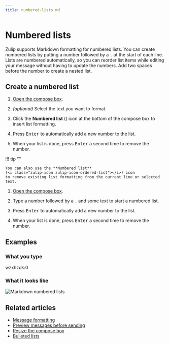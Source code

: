 ```yaml
---
title: numbered-lists.md
---
```


# Numbered lists


Zulip supports Markdown formatting for numbered lists.
You can create numbered lists by putting a number followed by a `.` at the start
of each line. Lists are numbered automatically, so you can reorder list items
while editing your message without having to update the numbers. Add two spaces
before the number to create a nested list.




## Create a numbered list

<Tabs>
<TabItem label="via-compose-box-buttons">

1. [Open the compose box](/help/open-the-compose-box).




1. _(optional)_ Select the text you want to format.

1. Click the **Numbered list**
   (<i class="zulip-icon zulip-icon-ordered-list"></i>) icon at the
   bottom of the compose box to insert list formatting.

1. Press <kbd>Enter</kbd> to automatically add a new number to the list.

1. When your list is done, press <kbd>Enter</kbd> a second time to remove the
   number.

!!! tip ""

    You can also use the **Numbered list**
    (<i class="zulip-icon zulip-icon-ordered-list"></i>) icon
    to remove existing list formatting from the current line or selected text.

</TabItem>
<TabItem label="via-markdown">

1. [Open the compose box](/help/open-the-compose-box).




1. Type a number followed by a `.` and some text to start a numbered list.

1. Press <kbd>Enter</kbd> to automatically add a new number to the list.

1. When your list is done, press <kbd>Enter</kbd> a second time to remove the
   number.

</TabItem>
</Tabs>

## Examples


### What you type


wzxhzdk:0


### What it looks like

![Markdown numbered lists](/static/images/help/markdown-numbered-lists.png)




## Related articles

* [Message formatting](/help/format-your-message-using-markdown)
* [Preview messages before sending](/help/preview-your-message-before-sending)
* [Resize the compose box](/help/resize-the-compose-box)
* [Bulleted lists](/help/bulleted-lists)


